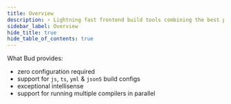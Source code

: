 ```yaml
---
title: Overview
description: ⚡️ Lightning fast frontend build tools combining the best parts of Symfony Encore and Laravel Mix
sidebar_label: Overview
hide_title: true
hide_table_of_contents: true
---
```



<div className="container margin-bottom--lg">
  <div className="row">
    <Hero
      title="bud.js"
      subtitle="Lightning fast frontend build tools combining the best parts of Symfony
  Encore and Laravel Mix."
    />
  </div>
</div>

What Bud provides:

- zero configuration required
- support for `js`, `ts`, `yml` & `json5` build configs
- exceptional intellisense
- support for running multiple compilers in parallel
